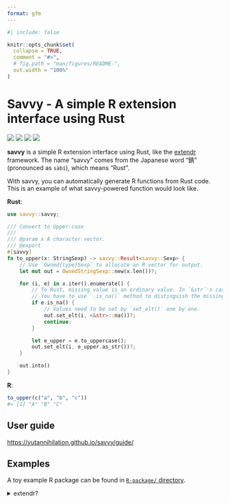 ```yaml
---
format: gfm
---
```


<!-- README.md is generated from README.qmd. Please edit that file -->

```r
#| include: false

knitr::opts_chunk$set(
  collapse = TRUE,
  comment = "#>",
  # fig.path = "man/figures/README-",
  out.width = "100%"
)
```

# Savvy - A simple R extension interface using Rust

<!-- badges: start -->

[![](https://img.shields.io/github/actions/workflow/status/yutannihilation/savvy/R-CMD-check.yaml?style=flat-square&logo=github)](https://github.com/yutannihilation/savvy/actions/workflows/R-CMD-check.yaml)
[![](https://img.shields.io/crates/v/savvy.svg?style=flat-square&logo=rust)](https://crates.io/crates/savvy)
[![](https://img.shields.io/docsrs/savvy.svg?style=flat-square&logo=docsdotrs)](https://docs.rs/savvy/latest/)
[![](https://img.shields.io/badge/%C2%AF%5C_(%E3%83%84)_%2F%C2%AF-green?style=flat-square&logo=docsdotrs&label=docs%20(dev)&labelColor=grey)](https://yutannihilation.github.io/savvy/reference/savvy/)

<!-- badges: end -->

**savvy** is a simple R extension interface using Rust, like the [extendr] framework.
The name "savvy" comes from the Japanese word "錆" (pronounced as `sàbí`), which means "Rust".

With savvy, you can automatically generate R functions from Rust code. This is
an example of what savvy-powered function would look like.

**Rust**:

``` rust
use savvy::savvy;

/// Convert to Upper-case
/// 
/// @param x A character vector.
/// @export
#[savvy]
fn to_upper(x: StringSexp) -> savvy::Result<savvy::Sexp> {
    // Use `Owned{type}Sexp` to allocate an R vector for output.
    let mut out = OwnedStringSexp::new(x.len())?;

    for (i, e) in x.iter().enumerate() {
        // To Rust, missing value is an ordinary value. In `&str`'s case, it's just "NA".
        // You have to use `.is_na()` method to distinguish the missing value.
        if e.is_na() {
            // Values need to be set by `set_elt()` one by one.
            out.set_elt(i, <&str>::na())?;
            continue;
        }

        let e_upper = e.to_uppercase();
        out.set_elt(i, e_upper.as_str())?;
    }

    out.into()
}
```

**R**:

``` r
to_upper(c("a", "b", "c"))
#> [1] "A" "B" "C"
```

[extendr]: https://extendr.github.io/

## User guide

<https://yutannihilation.github.io/savvy/guide/>


## Examples

A toy example R package can be found in [`R-package/` directory](https://github.com/yutannihilation/savvy/tree/master/R-package).


<details>

<summary>extendr?</summary>

## What the hell is this?? Why do you need another framework when there's extendr?

[extendr](https://extendr.github.io/) is great and ready to use, but it's not perfect in some points (e.g., [error handling][error]) and it's a kind of stuck; extendr is too feature-rich and complex that no one can introduce a big breaking change easily. So, I needed to create a new, simple framework to experiment with. The main goal of savvy is to provide a simpler option other than extendr, not to be a complete alternative to extendr.

[error]: https://github.com/extendr/extendr/issues/278

### Pros and cons compared to extendr

Pros:

* You can use `Result` for error handling instead of `panic!`
* You can compile your package for webR (I hope extendr gets webR-ready soon)

Cos:

* savvy prefers explicitness over ergonomics
* savvy provides limited amount of APIs and might not fit for complex usages

</details>